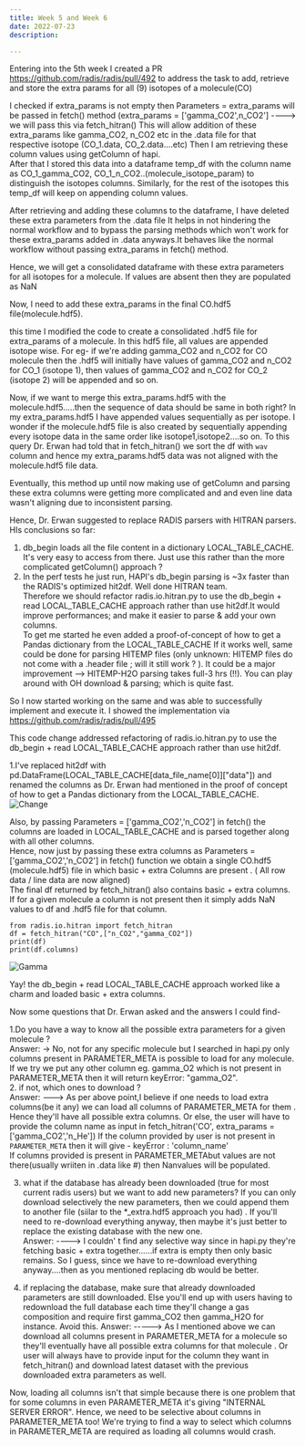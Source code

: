 ```yaml
---
title: Week 5 and Week 6
date: 2022-07-23
description: 

---
```



Entering into the 5th week I created a PR https://github.com/radis/radis/pull/492  to address the task to add, retrieve and store the extra params for all (9) isotopes of a molecule(CO)

I checked if extra_params is not empty then Parameters = extra_params will be passed in fetch() method
(extra_params = ['gamma_CO2',n_CO2'] ----> we will pass this via fetch_hitran()
This will allow addition of these extra_params like gamma_CO2, n_CO2 etc in the .data file for that respective isotope (CO_1.data, CO_2.data....etc)
Then I am retrieving these column values using getColumn of hapi.<br/>
After that I stored this data into a dataframe temp_df with the column name as CO_1_gamma_CO2, CO_1_n_CO2..(molecule_isotope_param) to distinguish the isotopes columns.
Similarly, for the rest of the isotopes this temp_df will keep on appending column values.<br/>

After retrieving and adding these columns to the dataframe, I have deleted these extra parameters from the .data file
It helps in not hindering the normal workflow and to bypass the parsing methods which won't work for these extra_params added in .data anyways.It behaves like the normal workflow without passing extra_params in fetch() method.

Hence, we will get a consolidated dataframe with these extra parameters for all
isotopes for a molecule. If values are absent then they are populated as NaN

Now, I need to add these extra_params in the final CO.hdf5 file(molecule.hdf5).<br/>

this time I modified the code to create a consolidated .hdf5 file for extra_params of a molecule. In this hdf5 file, all values are appended isotope wise.
 For eg- if we're adding gamma_CO2 and n_CO2 for CO molecule then the .hdf5 will initially have values of gamma_CO2 and n_CO2 for CO_1 (isotope 1),
  then values of gamma_CO2 and n_CO2 for CO_2 (isotope 2) will be appended and so on.

Now, if we want to merge this extra_params.hdf5 with the molecule.hdf5.....then the sequence of data should be same in both right? 
In my extra_params.hdf5 I have appended values sequentially as per isotope. I wonder if the molecule.hdf5 file is also created by sequentially appending every isotope data in the same order like isotope1,isotope2....so on.
To this query Dr. Erwan had told that in fetch_hitran() we sort the df with `wav` column and hence my extra_params.hdf5 data was not aligned with
the molecule.hdf5 file data.<br/>


Eventually, this method up until now making use of getColumn and parsing these extra columns were getting more complicated and 
and even line data wasn't aligning due to inconsistent parsing.<br/>

Hence, Dr. Erwan suggested to replace RADIS parsers with HITRAN parsers.<br/>
HIs conclusions so far:<br/>
1. db_begin loads all the file content in a dictionary LOCAL_TABLE_CACHE. It's very easy to access from there. Just use this rather than the more complicated getColumn() approach ?<br/>
2. In the perf tests he just run, HAPI's db_begin parsing is ~3x faster than the RADIS's optimized hit2df.  Well done HITRAN team.<br/>
Therefore we should refactor radis.io.hitran.py to use the db_begin + read LOCAL_TABLE_CACHE approach rather than use hit2df.It would improve performances; and make it easier to parse & add your own columns.    
To get me started he even added a proof-of-concept of how to get a Pandas dictionary from the LOCAL_TABLE_CACHE
If it works well, same could be done for parsing HITEMP files (only unknown: HITEMP files do not come with a .header file ; will it still work ? ). It could be a major improvement --> HITEMP-H2O parsing takes full-3 hrs (!!).  You can play around with OH download & parsing; which is quite fast.<br/>

So I now started working on the same and was able to successfully implement and execute it.
I showed the implementation via https://github.com/radis/radis/pull/495 

This code change addressed refactoring of radis.io.hitran.py to use the db_begin + read LOCAL_TABLE_CACHE approach rather than use hit2df.<br/>

1.I've replaced hit2df with pd.DataFrame(LOCAL_TABLE_CACHE[data_file_name[0]]["data"]) and renamed the columns as Dr. Erwan had mentioned in the proof of concept of how to get a Pandas dictionary from the LOCAL_TABLE_CACHE.<br/>
![Change](./Change.png)

Also, by passing Parameters = ['gamma_CO2','n_CO2'] in fetch() the columns are loaded in LOCAL_TABLE_CACHE and is parsed together along with all other columns.<br/>
Hence, now just by passing these extra columns as Parameters = ['gamma_CO2','n_CO2'] in fetch() function we obtain a single CO.hdf5 (molecule.hdf5) file in which basic + extra Columns are present . ( All row data / line data are now aligned)<br/>
The final df returned by fetch_hitran() also contains basic + extra columns. If for a given molecule a column is not present then it simply adds NaN values to df and .hdf5 file for that column.
```
from radis.io.hitran import fetch_hitran
df = fetch_hitran("CO",["n_CO2","gamma_CO2"])
print(df)
print(df.columns) 
```
![Gamma](./Gamma.png)


Yay! the db_begin + read LOCAL_TABLE_CACHE approach worked like a charm and loaded basic + extra columns.<br/>

Now some questions that Dr. Erwan asked and the answers I could find- <br/>

1.Do you have a way to know all the possible extra parameters for a given molecule ?<br/>
Answer: -> No, not for any specific molecule but I searched in hapi.py only columns present in PARAMETER_META is possible to load for any molecule. If we try we put any other column eg. gamma_O2  which is not present in PARAMETER_META then it will return keyError: "gamma_O2".<br/>
2. if not, which ones to download ?<br/>
Answer:  --->  As per above point,I believe if one needs to load extra columns(be it any) we can load all columns  of  PARAMETER_META for them . Hence they'll have all possible extra columns.
Or else, the user will have to provide the column name as input in
 fetch_hitran('CO', extra_params = ['gamma_CO2','n_He'])
If the column provided by user is not present in `PARAMETER_META` then it will give -
keyError : 'column_name' <br/>
If columns provided is present in PARAMETER_METAbut values are not there(usually wriiten in .data like #) then Nanvalues will be populated.

3. what if the database has already been downloaded (true for most current radis users) but we want to add new parameters? If you can only download selectively the new parameters, then we could append them to another file (siilar to the *_extra.hdf5 approach you had) . If you'll need to re-download everything anyway, then maybe it's just better to replace the existing database with the new one.<br/>
Answer:  ----> I couldn' t find any selective way since in hapi.py they're fetching basic + extra together......if extra is empty then only basic remains. So I guess, since we have to re-download everything anyway....then as you mentioned replacing db would be better.<br/>

4. if replacing the database, make sure that already downloaded parameters are still downloaded. Else you'll end up with users having to redownload the full database each time they'll change a gas composition and require first gamma_CO2 then gamma_H2O for instance. Avoid this.
Answer:  -----> As I mentioned above we can download all columns present in PARAMETER_META  for a molecule so they'll eventually have all possible extra columns for that molecule .
Or  user will always have to provide input for the column they want in fetch_hitran() and download latest dataset with the previous downloaded extra parameters as well.<br/>




Now,  loading all columns isn't that simple because there is one problem that for some columns in even PARAMETER_META it's giving  "INTERNAL SERVER ERROR".
Hence, we need to be selective about columns in PARAMETER_META too!
We're trying to find a way to select which columns in PARAMETER_META are required as loading all columns would crash.


